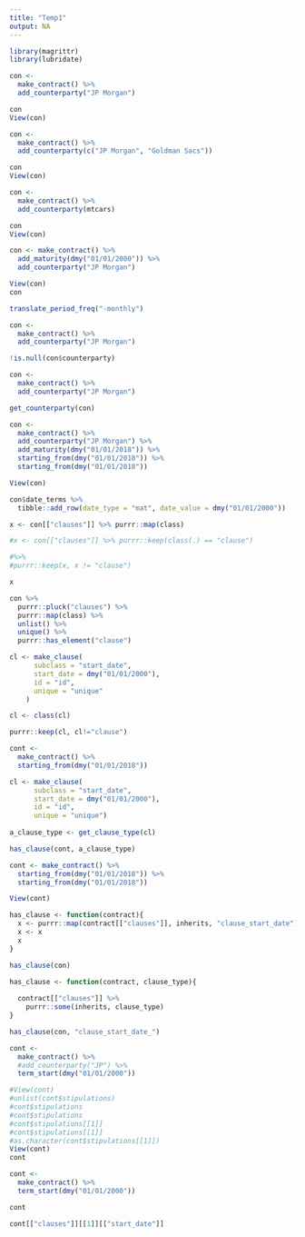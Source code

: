 ```yaml
---
title: "Temp1"
output: NA
---
```


```r
library(magrittr)
library(lubridate)
```


```r
con <- 
  make_contract() %>% 
  add_counterparty("JP Morgan")

con
View(con)
```


```r
con <- 
  make_contract() %>% 
  add_counterparty(c("JP Morgan", "Goldman Sacs"))

con
View(con)
```


```r
con <- 
  make_contract() %>% 
  add_counterparty(mtcars)

con
View(con)
```

```r
con <- make_contract() %>% 
  add_maturity(dmy("01/01/2000")) %>% 
  add_counterparty("JP Morgan")

View(con)
con
```

```r
translate_period_freq("-monthly")
```

```r
con <- 
  make_contract() %>% 
  add_counterparty("JP Morgan")

!is.null(con$counterparty)
```

```r
con <- 
  make_contract() %>% 
  add_counterparty("JP Morgan")

get_counterparty(con)
```


```r
con <- 
  make_contract() %>% 
  add_counterparty("JP Morgan") %>% 
  add_maturity(dmy("01/01/2018")) %>% 
  starting_from(dmy("01/01/2018")) %>% 
  starting_from(dmy("01/01/2018")) 

View(con)
```

```r
con$date_terms %>% 
  tibble::add_row(date_type = "mat", date_value = dmy("01/01/2000"))
```


```r
x <- con[["clauses"]] %>% purrr::map(class) 

#x <- con[["clauses"]] %>% purrr::keep(class(.) == "clause") 

#%>% 
#purrr::keep(x, x != "clause")

x
```

```r
con %>% 
  purrr::pluck("clauses") %>% 
  purrr::map(class) %>%
  unlist() %>%
  unique() %>% 
  purrr::has_element("clause")
```


```r
cl <- make_clause(
      subclass = "start_date",
      start_date = dmy("01/01/2000"),
      id = "id",
      unique = "unique"
    )

cl <- class(cl)

purrr::keep(cl, cl!="clause")
```

```r
cont <- 
  make_contract() %>% 
  starting_from(dmy("01/01/2018")) 

cl <- make_clause(
      subclass = "start_date",
      start_date = dmy("01/01/2000"),
      id = "id",
      unique = "unique")
      
a_clause_type <- get_clause_type(cl)

has_clause(cont, a_clause_type)
```

```r
cont <- make_contract() %>% 
  starting_from(dmy("01/01/2018")) %>% 
  starting_from(dmy("01/01/2018"))

View(cont)
```


```r
has_clause <- function(contract){
  x <- purrr::map(contract[["clauses"]], inherits, "clause_start_date")
  x <- x
  x
}

has_clause(con)
```

```r
has_clause <- function(contract, clause_type){
  
  contract[["clauses"]] %>% 
    purrr::some(inherits, clause_type)
}

has_clause(con, "clause_start_date_")
```

```r
cont <-
  make_contract() %>% 
  #add_counterparty("JP") %>% 
  term_start(dmy("01/01/2000"))

#View(cont)
#unlist(cont$stipulations)
#cont$stipulations
#cont$stipulations
#cont$stipulations[[1]]
#cont$stipulations[[1]]
#as.character(cont$stipulations[[1]])
View(cont)
cont
```

```r
cont <- 
  make_contract() %>% 
  term_start(dmy("01/01/2000")) 

cont
```


```r
cont[["clauses"]][[1]][["start_date"]]
```



